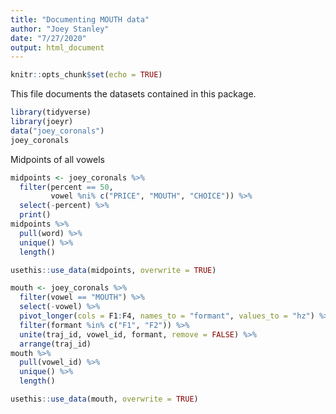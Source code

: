 ```yaml
---
title: "Documenting MOUTH data"
author: "Joey Stanley"
date: "7/27/2020"
output: html_document
---
```


```r
knitr::opts_chunk$set(echo = TRUE)
```

This file documents the datasets contained in this package.

```r
library(tidyverse)
library(joeyr)
data("joey_coronals")
joey_coronals
```

Midpoints of all vowels

```r
midpoints <- joey_coronals %>%
  filter(percent == 50, 
         vowel %ni% c("PRICE", "MOUTH", "CHOICE")) %>%
  select(-percent) %>%
  print()
midpoints %>%
  pull(word) %>%
  unique() %>%
  length()

usethis::use_data(midpoints, overwrite = TRUE)
```


```r
mouth <- joey_coronals %>%
  filter(vowel == "MOUTH") %>%
  select(-vowel) %>%
  pivot_longer(cols = F1:F4, names_to = "formant", values_to = "hz") %>%
  filter(formant %in% c("F1", "F2")) %>%
  unite(traj_id, vowel_id, formant, remove = FALSE) %>%
  arrange(traj_id)
mouth %>%
  pull(vowel_id) %>%
  unique() %>%
  length()

usethis::use_data(mouth, overwrite = TRUE)
```

